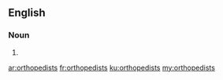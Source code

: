 ==English==

===Noun===
{{head|en|noun plural form}}

# {{plural of|orthopedist|lang=en}}

[[ar:orthopedists]]
[[fr:orthopedists]]
[[ku:orthopedists]]
[[my:orthopedists]]